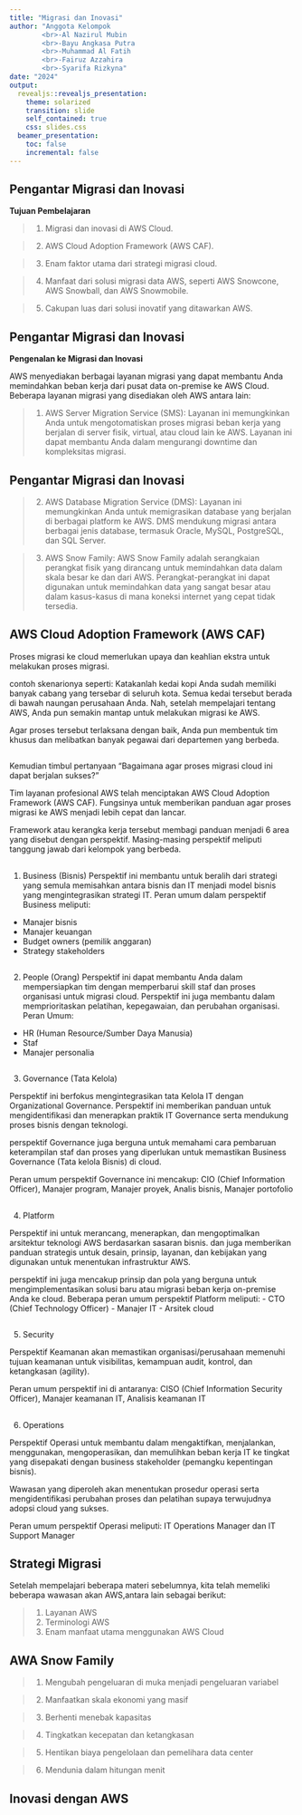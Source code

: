 ```yaml
---
title: "Migrasi dan Inovasi"
author: "Anggota Kelompok
        <br>-Al Nazirul Mubin
        <br>-Bayu Angkasa Putra
        <br>-Muhammad Al Fatih
        <br>-Fairuz Azzahira
        <br>-Syarifa Rizkyna"
date: "2024"
output:
  revealjs::revealjs_presentation:
    theme: solarized
    transition: slide
    self_contained: true
    css: slides.css
  beamer_presentation:
    toc: false
    incremental: false
---
```


## Pengantar Migrasi dan Inovasi

**Tujuan Pembelajaran**

>1. Migrasi dan inovasi di AWS Cloud.

>2. AWS Cloud Adoption Framework (AWS CAF).

>3. Enam faktor utama dari strategi migrasi cloud.

>4. Manfaat dari solusi migrasi data AWS, seperti AWS Snowcone, AWS Snowball, dan AWS Snowmobile.

>5. Cakupan luas dari solusi inovatif yang ditawarkan AWS.


## Pengantar Migrasi dan Inovasi

**Pengenalan ke Migrasi dan Inovasi**

AWS menyediakan berbagai layanan migrasi yang dapat membantu Anda memindahkan beban kerja dari pusat data on-premise ke AWS Cloud. Beberapa layanan migrasi yang disediakan oleh AWS antara lain:

>1. AWS Server Migration Service (SMS): Layanan ini memungkinkan Anda untuk mengotomatiskan proses migrasi beban kerja yang berjalan di server fisik, virtual, atau cloud lain ke AWS. Layanan ini dapat membantu Anda dalam mengurangi downtime dan kompleksitas migrasi.


## Pengantar Migrasi dan Inovasi

>2. AWS Database Migration Service (DMS): Layanan ini memungkinkan Anda untuk memigrasikan database yang berjalan di berbagai platform ke AWS. DMS mendukung migrasi antara berbagai jenis database, termasuk Oracle, MySQL, PostgreSQL, dan SQL Server.


>3. AWS Snow Family: AWS Snow Family adalah serangkaian perangkat fisik yang dirancang untuk memindahkan data dalam skala besar ke dan dari AWS. Perangkat-perangkat ini dapat digunakan untuk memindahkan data yang sangat besar atau dalam kasus-kasus di mana koneksi internet yang cepat tidak tersedia.

## AWS Cloud Adoption Framework (AWS CAF)

Proses migrasi ke cloud memerlukan upaya dan keahlian ekstra untuk melakukan proses migrasi.

contoh skenarionya seperti: Katakanlah kedai kopi Anda sudah memiliki banyak cabang yang tersebar di seluruh kota. Semua kedai tersebut berada di bawah naungan perusahaan Anda. Nah, setelah mempelajari tentang AWS, Anda pun semakin mantap untuk melakukan migrasi ke AWS.

Agar proses tersebut terlaksana dengan baik, Anda pun membentuk tim khusus dan melibatkan banyak pegawai dari departemen yang berbeda.

##

Kemudian timbul pertanyaan “Bagaimana agar proses migrasi cloud ini dapat berjalan sukses?”

Tim layanan profesional AWS telah menciptakan AWS Cloud Adoption Framework (AWS CAF). Fungsinya untuk memberikan panduan agar proses migrasi ke AWS menjadi lebih cepat dan lancar.

Framework atau kerangka kerja tersebut membagi panduan menjadi 6 area yang disebut dengan perspektif. Masing-masing perspektif meliputi tanggung jawab dari kelompok yang berbeda.

## 
1. Business (Bisnis)
Perspektif ini membantu untuk beralih dari strategi yang semula memisahkan antara bisnis dan IT menjadi model bisnis yang mengintegrasikan strategi IT.
Peran umum dalam perspektif Business meliputi:
- Manajer bisnis
- Manajer keuangan
- Budget owners (pemilik anggaran)
- Strategy stakeholders

##

2. People (Orang)
Perspektif ini dapat membantu Anda dalam mempersiapkan tim dengan memperbarui skill staf dan proses organisasi untuk migrasi cloud. Perspektif ini juga membantu dalam memprioritaskan pelatihan, kepegawaian, dan perubahan organisasi.
Peran Umum:
- HR (Human Resource/Sumber Daya Manusia)
- Staf
- Manajer personalia

##

3. Governance (Tata Kelola)

Perspektif ini berfokus mengintegrasikan tata Kelola IT dengan Organizational Governance. Perspektif ini memberikan panduan untuk mengidentifikasi dan menerapkan praktik IT Governance serta mendukung proses bisnis dengan teknologi.

perspektif Governance juga berguna untuk memahami cara pembaruan keterampilan staf dan proses yang diperlukan untuk memastikan Business Governance (Tata kelola Bisnis) di cloud.

Peran umum perspektif Governance ini mencakup: CIO (Chief Information Officer), Manajer program, Manajer proyek, Analis bisnis, Manajer portofolio

## 

4. Platform 

Perspektif ini untuk merancang, menerapkan, dan mengoptimalkan arsitektur teknologi AWS berdasarkan sasaran bisnis. dan juga memberikan panduan strategis untuk desain, prinsip, layanan, dan kebijakan yang digunakan untuk menentukan infrastruktur AWS.

perspektif ini juga mencakup prinsip dan pola yang berguna untuk mengimplementasikan solusi baru atau migrasi beban kerja on-premise Anda ke cloud.
Beberapa peran umum perspektif Platform meliputi:
- CTO (Chief Technology Officer)
- Manajer IT
- Arsitek cloud

## 

5. Security

Perspektif Keamanan akan memastikan organisasi/perusahaan  memenuhi tujuan keamanan untuk visibilitas, kemampuan audit, kontrol, dan ketangkasan (agility).

Peran umum perspektif ini di antaranya:
CISO (Chief Information Security Officer), Manajer keamanan IT, Analisis keamanan IT

##

6. Operations 

Perspektif Operasi untuk membantu dalam mengaktifkan, menjalankan, menggunakan, mengoperasikan, dan memulihkan beban kerja IT ke tingkat yang disepakati dengan business stakeholder (pemangku kepentingan bisnis).

Wawasan yang diperoleh akan menentukan prosedur operasi  serta mengidentifikasi perubahan proses dan pelatihan supaya terwujudnya adopsi cloud yang sukses.

Peran umum perspektif Operasi meliputi:
IT Operations Manager dan IT Support Manager

## Strategi Migrasi

Setelah mempelajari beberapa materi sebelumnya, kita telah memeliki beberapa wawasan akan AWS,antara lain sebagai berikut:

>1. Layanan AWS
>2. Terminologi AWS
>3. Enam manfaat utama menggunakan AWS Cloud


## AWA Snow Family

>1. Mengubah pengeluaran di muka menjadi pengeluaran variabel

>2. Manfaatkan skala ekonomi yang masif

>3. Berhenti menebak kapasitas

>4. Tingkatkan kecepatan dan ketangkasan

>5. Hentikan biaya pengelolaan dan pemelihara data center

>6. Mendunia dalam hitungan menit



## Inovasi dengan AWS
